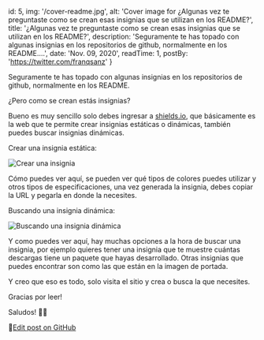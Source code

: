
  id: 5,
  img: '/cover-readme.jpg',
  alt: 'Cover image for ¿Algunas vez te preguntaste como se crean esas insignias que se utilizan en los README?',
  title: '¿Algunas vez te preguntaste como se crean esas insignias que se utilizan en los README?',
  description: 'Seguramente te has topado con algunas insignias en los repositorios de github, normalmente en los README....',
  date: 'Nov. 09, 2020',
  readTime: 1,
  postBy: 'https://twitter.com/franqsanz'
}


Seguramente te has topado con algunas insignias en los repositorios de github, normalmente en los README.

¿Pero como se crean estás insignias?

Bueno es muy sencillo solo debes ingresar a [shields.io](https://shields.io/), que básicamente es la web que te permite crear insignias estáticas o dinámicas, también puedes buscar insignias dinámicas.

Crear una insignia estática:

![Crear una insignia](/crear-una-insignia.png)

Cómo puedes ver aquí, se pueden ver qué tipos de colores puedes utilizar y otros tipos de especificaciones, una vez generada la insignia, debes copiar la URL y pegarla en donde la necesites.

Buscando una insignia dinámica:

![Buscando una insignia dinámica](/buscando-una-insignia-dinámica.png)

Y como puedes ver aquí, hay muchas opciones a la hora de buscar una insignia, por ejemplo quieres tener una insignia que te muestre cuántas descargas tiene un paquete que hayas desarrollado. Otras insignias que puedes encontrar son como las que están en la imagen de portada.

Y creo que eso es todo, solo visita el sitio y crea o busca la que necesites.

Gracias por leer!

Saludos! 👍🏻

📝[Edit post on GitHub](https://github.com/Franqsanz/GDevTown/blob/main/pages/blog/algunas-vez-te-preguntaste-de-donde-se-crean-esa-insignias-que-utilizan-en-los-readme/index.mdx)